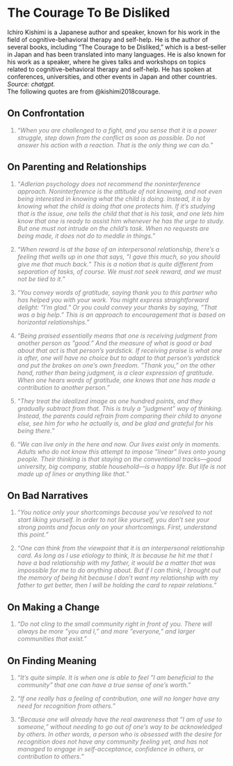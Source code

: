 # The Courage To Be Disliked

Ichiro Kishimi is a Japanese author and speaker, known for his work in the field of cognitive-behavioral therapy and self-help. He is the author of several books, including "The Courage to be Disliked," which is a best-seller in Japan and has been translated into many languages. He is also known for his work as a speaker, where he gives talks and workshops on topics related to cognitive-behavioral therapy and self-help. He has spoken at conferences, universities, and other events in Japan and other countries. *Source: chatgpt.*\
The following quotes are from @kishimi2018courage.

## On Confrontation

::: {style="color: gray"}
1.  "*When you are challenged to a fight, and you sense that it is a power struggle, step down from the conflict as soon as possible. Do not answer his action with a reaction. That is the only thing we can do.*"
:::

## On Parenting and Relationships

::: {style="color: gray"}
1.  "*Adlerian psychology does not recommend the noninterference approach. Noninterference is the attitude of not knowing, and not even being interested in knowing what the child is doing. Instead, it is by knowing what the child is doing that one protects him. If it's studying that is the issue, one tells the child that that is his task, and one lets him know that one is ready to assist him whenever he has the urge to study. But one must not intrude on the child's task. When no requests are being made, it does not do to meddle in things.*"
:::

::: {style="color: gray"}
2.  "*When reward is at the base of an interpersonal relationship, there's a feeling that wells up in one that says, "I gave this much, so you should give me that much back." This is a notion that is quite different from separation of tasks, of course. We must not seek reward, and we must not be tied to it.*"
:::

::: {style="color: gray"}
3.  "*You convey words of gratitude, saying thank you to this partner who has helped you with your work. You might express straightforward delight: "I'm glad." Or you could convey your thanks by saying, "That was a big help." This is an approach to encouragement that is based on horizontal relationships.*"
:::

::: {style="color: gray"}
4.  "*Being praised essentially means that one is receiving judgment from another person as "good." And the measure of what is good or bad about that act is that person's yardstick. If receiving praise is what one is after, one will have no choice but to adapt to that person's yardstick and put the brakes on one's own freedom. "Thank you," on the other hand, rather than being judgment, is a clear expression of gratitude. When one hears words of gratitude, one knows that one has made a contribution to another person.*"
:::

::: {style="color: gray"}
5.  "*They treat the idealized image as one hundred points, and they gradually subtract from that. This is truly a "judgment" way of thinking. Instead, the parents could refrain from comparing their child to anyone else, see him for who he actually is, and be glad and grateful for his being there.*"
:::

::: {style="color: gray"}
6.  "*We can live only in the here and now. Our lives exist only in moments. Adults who do not know this attempt to impose "linear" lives onto young people. Their thinking is that staying on the conventional tracks---good university, big company, stable household---is a happy life. But life is not made up of lines or anything like that.*"
:::

## On Bad Narratives

::: {style="color: gray"}
1.  "*You notice only your shortcomings because you've resolved to not start liking yourself. In order to not like yourself, you don't see your strong points and focus only on your shortcomings. First, understand this point.*"
:::

::: {style="color: gray"}
2.  "*One can think from the viewpoint that it is an interpersonal relationship card. As long as I use etiology to think, It is because he hit me that I have a bad relationship with my father, it would be a matter that was impossible for me to do anything about. But if I can think, I brought out the memory of being hit because I don't want my relationship with my father to get better, then I will be holding the card to repair relations.*"
:::

## On Making a Change

::: {style="color: gray"}
1.  "*Do not cling to the small community right in front of you. There will always be more "you and I," and more "everyone," and larger communities that exist.*"
:::

## On Finding Meaning

::: {style="color: gray"}
1.  "*It's quite simple. It is when one is able to feel "I am beneficial to the community" that one can have a true sense of one's worth.*"
:::

::: {style="color: gray"}
2.  "*If one really has a feeling of contribution, one will no longer have any need for recognition from others.*"
:::

::: {style="color: gray"}
3.  "*Because one will already have the real awareness that "I am of use to someone," without needing to go out of one's way to be acknowledged by others. In other words, a person who is obsessed with the desire for recognition does not have any community feeling yet, and has not managed to engage in self-acceptance, confidence in others, or contribution to others.*"
:::


